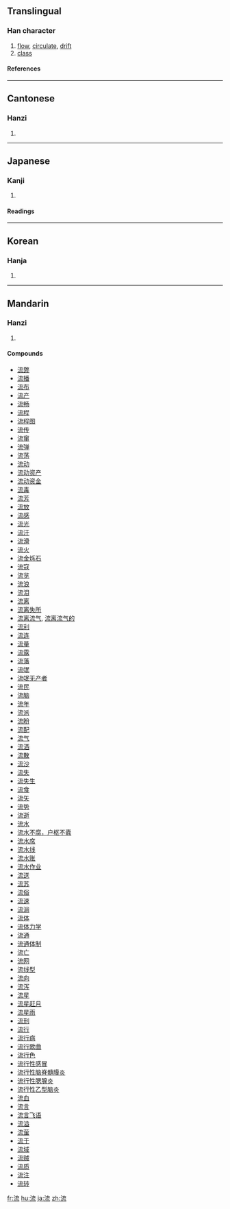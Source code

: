 {{see|流}}

==Translingual==
===Han character===
{{Han char|rn=85|rad=水|as=07|sn=9|four=3411<sub>3</sub>|canj=水卜戈山 (EYIU)|ids=⿰[[氵]][[㐬]]}}
# [[flow]], [[circulate]], [[drift]]
# [[class]]
====References====
{{Han ref|kx=0623.040|dkj=17572|dj=1019.070|hdz=31631.120|uh=6D41|ud=27969|bh=AC79|bd=44153}}

----

==Cantonese==
===Hanzi===
{{yue-hanzi|jyut=|y=lau4}}
# {{defn|Cantonese}}

----
==Japanese==
===Kanji===
{{ja-kanji|grade=3|rs=水07}}
# {{defn|Japanese}} 
====Readings====
{{ja-readings|on=[[りゅう]] (ryū), [[る]] (ru)|kun=[[ながれる]] (nagareru), [[ながす]] (nagasu), [[ながれ]] (nagare)}}

----
==Korean==
===Hanja===
{{ko-hanja|hangeul=류>유|eumhun=|rv=ryu>yu|mr=ryu>yu|y=lyu>yu}}
# {{defn|Korean}}

----
==Mandarin==
===Hanzi===
{{cmn-hanzi|pin=[[liú]] (liu2)|wg=liu<sup>2</sup>}}
# {{defn|Mandarin}}

====Compounds====
*[[流弊]]
*[[流播]]
*[[流布]]
*[[流产]]
*[[流畅]]
*[[流程]]
*[[流程图]]
*[[流传]]
*[[流窜]]
*[[流弹]]
*[[流荡]]
*[[流动]]
*[[流动资产]]
*[[流动资金]]
*[[流毒]]
*[[流芳]]
*[[流放]]
*[[流感]]
*[[流光]]
*[[流汗]]
*[[流滑]]
*[[流火]]
*[[流金烁石]]
*[[流寇]]
*[[流览]]
*[[流浪]]
*[[流泪]]
*[[流离]]
*[[流离失所]]
*[[流离流气]], [[流离流气的]]
*[[流利]]
*[[流连]]
*[[流量]]
*[[流露]]
*[[流落]]
*[[流氓]]
*[[流氓无产者]]
*[[流民]]
*[[流脑]]
*[[流年]]
*[[流派]]
*[[流盼]]
*[[流配]]
*[[流气]]
*[[流洒]]
*[[流散]]
*[[流沙]]
*[[流失]]
*[[流失生]]
*[[流食]]
*[[流矢]]
*[[流势]]
*[[流逝]]
*[[流水]]
*[[流水不腐，户枢不蠹]]
*[[流水席]]
*[[流水线]]
*[[流水账]]
*[[流水作业]]
*[[流送]]
*[[流苏]]
*[[流俗]]
*[[流速]]
*[[流淌]]
*[[流体]]
*[[流体力学]]
*[[流通]]
*[[流通体制]]
*[[流亡]]
*[[流网]]
*[[流线型]]
*[[流向]]
*[[流泻]]
*[[流星]]
*[[流星赶月]]
*[[流星雨]]
*[[流刑]]
*[[流行]]
*[[流行病]]
*[[流行歌曲]]
*[[流行色]]
*[[流行性感冒]]
*[[流行性脑脊髓膜炎]]
*[[流行性腮腺炎]]
*[[流行性乙型脑炎]]
*[[流血]]
*[[流言]]
*[[流言飞语]]
*[[流溢]]
*[[流萤]]
*[[流于]]
*[[流域]]
*[[流贼]]
*[[流质]]
*[[流注]]
*[[流转]]

[[fr:流]]
[[hu:流]]
[[ja:流]]
[[zh:流]]
